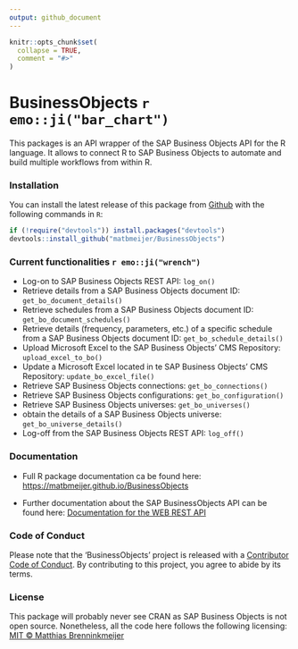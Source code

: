 ```yaml
---
output: github_document
---
```


<!-- README.md is generated from README.Rmd. Please edit that file -->

```r
knitr::opts_chunk$set(
  collapse = TRUE,
  comment = "#>"
)
```

# BusinessObjects `r emo::ji("bar_chart")`

<!-- badges: start -->
<!-- badges: end -->

This packages is an API wrapper of the SAP Business Objects API for the R language. It allows to connect R to SAP Business Objects to automate and build multiple workflows from within R.

### Installation

You can install the latest release of this package from [Github](https://github.com/matbmeijer/JirAgileR) with the following commands in `R`:

```r
if (!require("devtools")) install.packages("devtools")
devtools::install_github("matbmeijer/BusinessObjects")
```

### Current functionalities `r emo::ji("wrench")`

* Log-on to SAP Business Objects REST API: `log_on()`
* Retrieve details from a SAP Business Objects document ID: `get_bo_document_details()`
* Retrieve schedules from a SAP Business Objects document ID: `get_bo_document_schedules()`
* Retrieve details (frequency, parameters, etc.) of a specific schedule from a SAP Business Objects document ID: `get_bo_schedule_details()`
* Upload Microsoft Excel to the SAP Business Objects' CMS Repository: `upload_excel_to_bo()`
* Update a Microsoft Excel located in te SAP Business Objects' CMS Repository: `update_bo_excel_file()`
* Retrieve SAP Business Objects connections: `get_bo_connections()`
* Retrieve SAP Business Objects configurations: `get_bo_configuration()`
* Retrieve SAP Business Objects universes: `get_bo_universes()`
* obtain the details of a SAP Business Objects universe: `get_bo_universe_details()`
* Log-off from the SAP Business Objects REST API: `log_off()`

### Documentation

* Full R package documentation ca be found here:
[https://matbmeijer.github.io/BusinessObjects](https://matbmeijer.github.io/BusinessObjects)

* Further documentation about the SAP BusinessObjects API can be found here:
[Documentation for the WEB REST API](https://help.sap.com/viewer/58f583a7643e48cf944cf554eb961f5b/4.2/en-US/7da2e2d66f701014aaab767bb0e91070.html)

### Code of Conduct

Please note that the 'BusinessObjects' project is released with a
[Contributor Code of Conduct](CODE_OF_CONDUCT.md).
By contributing to this project, you agree to abide by its terms.

### License
This package will probably never see CRAN as SAP Business Objects is not open source. Nonetheless, all the code here follows the following licensing:
[MIT © Matthias Brenninkmeijer](https://github.com/matbmeijer/BusinessObjects/blob/master/LICENSE.md)

